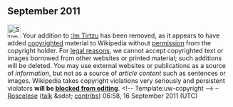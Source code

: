 <article id="33102321" title=User talk:Eladino34>
	<talkpage id="33102321" title="User talk:Eladino34">
== September 2011 ==
[[Image:Stop hand nuvola.svg|30px|alt=|link=]] Your addition to [[:Im Tirtzu]] has been removed, as it appears to have added [[Wikipedia:Copyrights|copyrighted]] material to Wikipedia without [[Wikipedia:Requesting copyright permission|permission]] from the copyright holder. For [[Wikipedia:Copyrights|legal reasons]], we cannot accept copyrighted text or images borrowed from other websites or printed material; such additions will be deleted. You may use external websites or publications as a source of ''information'', but not as a source of ''article content'' such as sentences or images. Wikipedia takes copyright violations very seriously and persistent violators '''will be [[Wikipedia:Blocking policy|blocked from editing]]'''. &lt;!-- Template:uw-copyright --&gt; –[[User:Roscelese|Roscelese]] ([[User talk:Roscelese|talk]] &amp;sdot; [[Special:Contributions/Roscelese|contribs]]) 06:58, 16 September 2011 (UTC)
	</talkpage>
</article>